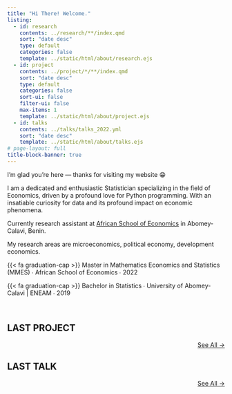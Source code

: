 ```yaml
---
title: "Hi There! Welcome."
listing:
  - id: research
    contents: ../research/**/index.qmd
    sort: "date desc"
    type: default
    categories: false
    template: ../static/html/about/research.ejs
  - id: project
    contents: ../project/*/**/index.qmd
    sort: "date desc"
    type: default
    categories: false
    sort-ui: false
    filter-ui: false
    max-items: 1
    template: ../static/html/about/project.ejs
  - id: talks
    contents: ../talks/talks_2022.yml
    sort: "date desc"
    template: ../static/html/about/talks.ejs
# page-layout: full
title-block-banner: true
---
```


I’m glad you’re here — thanks for visiting my website 😁

I am a dedicated and enthusiastic Statistician specializing in the field of Economics, driven by a profound love for Python programming. With an insatiable curiosity for data and its profound impact on economic phenomena.

Currently research assistant at [African School of Economics](https://www.africanschoolofeconomics.com/) in Abomey-Calavi, Benin.

My research areas are microeconomics, political economy, development economics.


{{< fa graduation-cap >}} Master in Mathematics Economics and Statistics (MMES)  &#8729; African School of Economics  &#8729;  2022

{{< fa graduation-cap >}} Bachelor in Statistics  &#8729; University of Abomey-Calavi | ENEAM  &#8729;  2019

<br>

<!---
 ## WORKING PAPERS

:::{#research}
:::

::: {style="text-align: right"}
[See All →](../research)
::: 
--->

## LAST PROJECT 

:::{#project}
:::

::: {style="text-align: right"}
[See All →](../project)
:::

## LAST TALK

:::{#talks}
:::

::: {style="text-align: right"}
[See All →](../talks)
:::